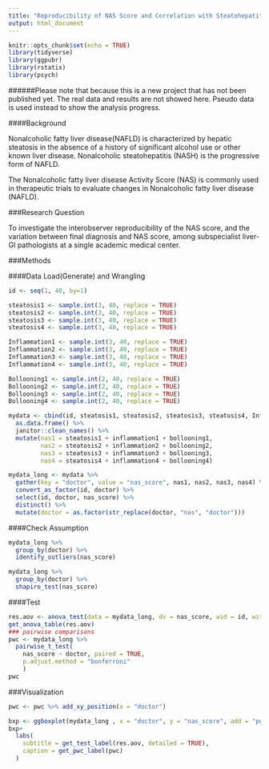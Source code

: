 ```yaml
---
title: "Reproducibility of NAS Score and Correlation with Steatohepatitis Diagnosis"
output: html_document
---
```


```r
knitr::opts_chunk$set(echo = TRUE)
library(tidyverse)
library(ggpubr)
library(rstatix)
library(psych)
```

######Please note that because this is a new project that has not been published yet. The real data and results are not showed here. Pseudo data is used instead to show the analysis progress.

####Background

Nonalcoholic fatty liver disease(NAFLD) is characterized by hepatic steatosis in the absence of a history of significant alcohol use  or other known liver disease.  Nonalcoholic steatohepatitis (NASH) is the progressive form of NAFLD. 

The Nonalcoholic fatty liver disease Activity Score (NAS) is commonly used in therapeutic trials to evaluate changes in Nonalcoholic fatty liver disease (NAFLD). 


###Research Question

To investigate the interobserver reproducibility of the NAS score, and the variation between final diagnosis and NAS score, among subspecialist liver-GI pathologists at a single academic medical center.

###Methods

####Data Load(Generate) and Wrangling

```r
id <- seq(1, 40, by=1)

steatosis1 <- sample.int(3, 40, replace = TRUE)
steatosis2 <- sample.int(3, 40, replace = TRUE)
steatosis3 <- sample.int(3, 40, replace = TRUE)
steatosis4 <- sample.int(3, 40, replace = TRUE)

Inflammation1 <- sample.int(3, 40, replace = TRUE)
Inflammation2 <- sample.int(3, 40, replace = TRUE)
Inflammation3 <- sample.int(3, 40, replace = TRUE)
Inflammation4 <- sample.int(3, 40, replace = TRUE)

Bollooning1 <- sample.int(2, 40, replace = TRUE)
Bollooning2 <- sample.int(2, 40, replace = TRUE)
Bollooning3 <- sample.int(2, 40, replace = TRUE)
Bollooning4 <- sample.int(2, 40, replace = TRUE)

mydata <- cbind(id, steatosis1, steatosis2, steatosis3, steatosis4, Inflammation1, Inflammation2, Inflammation3, Inflammation4, Bollooning1, Bollooning2, Bollooning3, Bollooning4) %>% 
  as.data.frame() %>% 
  janitor::clean_names() %>% 
  mutate(nas1 = steatosis1 + inflammation1 + bollooning1,
         nas2 = steatosis2 + inflammation2 + bollooning2,
         nas3 = steatosis3 + inflammation3 + bollooning3,
         nas4 = steatosis4 + inflammation4 + bollooning4)

mydata_long <- mydata %>% 
  gather(key = "doctor", value = "nas_score", nas1, nas2, nas3, nas4) %>% 
  convert_as_factor(id, doctor) %>% 
  select(id, doctor, nas_score) %>% 
  distinct() %>% 
  mutate(doctor = as.factor(str_replace(doctor, "nas", "doctor")))

```

####Check Assumption
```r
mydata_long %>%
  group_by(doctor) %>%
  identify_outliers(nas_score)

mydata_long %>%
  group_by(doctor) %>%
  shapiro_test(nas_score)
```

####Test
```r
res.aov <- anova_test(data = mydata_long, dv = nas_score, wid = id, within = doctor)
get_anova_table(res.aov)
### pairwise comparisons
pwc <- mydata_long %>%
  pairwise_t_test(
    nas_score ~ doctor, paired = TRUE,
    p.adjust.method = "bonferroni"
    )
pwc
```

###Visualization
```r
pwc <- pwc %>% add_xy_position(x = "doctor")

bxp <- ggboxplot(mydata_long , x = "doctor", y = "nas_score", add = "point")
bxp+
  labs(
    subtitle = get_test_label(res.aov, detailed = TRUE),
    caption = get_pwc_label(pwc)
  )
```




